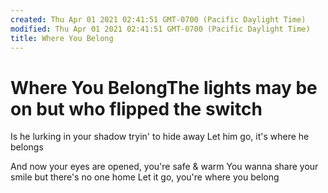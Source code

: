 ```yaml
---
created: Thu Apr 01 2021 02:41:51 GMT-0700 (Pacific Daylight Time)
modified: Thu Apr 01 2021 02:41:51 GMT-0700 (Pacific Daylight Time)
title: Where You Belong
---
```

# Where You BelongThe lights may be on but who flipped the switch
Is he lurking in your shadow tryin' to hide away
Let him go, it's where he belongs

And now your eyes are opened, you're safe & warm
You wanna share your smile but there's no one home
Let it go, you're where you belong
